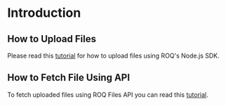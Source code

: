 
# Introduction

## How to Upload Files

Please read this [tutorial](/files/tutorials/how-to-upload-files) for how to upload files using ROQ's Node.js SDK.

## How to Fetch File Using API

To fetch uploaded files using ROQ Files API you can read this [tutorial](/files/tutorials/how-to-fetch-files).